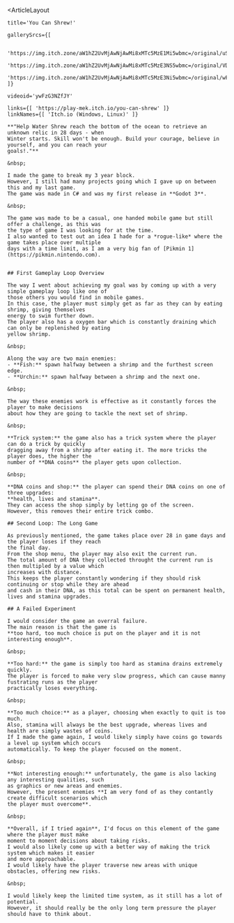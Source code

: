 

<ArticleLayout 

    title='You Can Shrew!'

    gallerySrcs={[

        'https://img.itch.zone/aW1hZ2UvMjAwNjAwMi8xMTc5MzE1Mi5wbmc=/original/uSwY9W.png',
        'https://img.itch.zone/aW1hZ2UvMjAwNjAwMi8xMTc5MzE3NS5wbmc=/original/VDY9qf.png',
        'https://img.itch.zone/aW1hZ2UvMjAwNjAwMi8xMTc5MzE3Ni5wbmc=/original/wFy7wJ.png',
    ]}

    videoid='ywFzG3NZfJY'

    links={[ 'https://play-mek.itch.io/you-can-shrew' ]}
    linkNames={[ 'Itch.io (Windows, Linux)' ]}
>
    **"Help Water Shrew reach the bottom of the ocean to retrieve an unknown relic in 28 days - when
    Winter starts. Skill won't be enough. Build your courage, believe in yourself, and you can reach your
    goals!."**

    &nbsp;  

    I made the game to break my 3 year block.
    However, I still had many projects going which I gave up on between this and my last game.
    The game was made in C# and was my first release in **Godot 3**.

    &nbsp;  
    
    The game was made to be a casual, one handed mobile game but still offer a challenge, as this was
    the type of game I was looking for at the time.
    I also wanted to test out an idea I hade for a *rogue-like* where the game takes place over multiple
    days with a time limit, as I am a very big fan of [Pikmin 1](https://pikmin.nintendo.com).


    ## First Gameplay Loop Overview

    The way I went about achieving my goal was by coming up with a very simple gameplay loop like one of
    those others you would find in mobile games.
    In this case, the player must simply get as far as they can by eating shrimp, giving themselves
    energy to swim further down.
    The player also has a oxygen bar which is constantly draining which can only be replenished by eating
    yellow shrimp.

    &nbsp;  

    Along the way are two main enemies:
    - **Fish:** spawn halfway between a shrimp and the furthest screen edge.
    - **Urchin:** spawn halfway between a shrimp and the next one.
    
    &nbsp;  

    The way these enemies work is effective as it constantly forces the player to make decisions
    about how they are going to tackle the next set of shrimp.
    
    &nbsp;  

    **Trick system:** the game also has a trick system where the player can do a trick by quickly
    dragging away from a shrimp after eating it. The more tricks the player does, the higher the
    number of **DNA coins** the player gets upon collection.
    
    &nbsp;  

    **DNA coins and shop:** the player can spend their DNA coins on one of three upgrades:
    **health, lives and stamina**.
    They can access the shop simply by letting go of the screen.
    However, this removes their entire trick combo.

    ## Second Loop: The Long Game

    As previously mentioned, the game takes place over 28 in game days and the player loses if they reach
    the final day.
    From the shop menu, the player may also exit the current run.
    The total amount of DNA they collected throught the current run is then multipled by a value which
    increases with distance.
    This keeps the player constantly wondering if they should risk continuing or stop while they are ahead
    and cash in their DNA, as this total can be spent on permanent health, lives and stamina upgrades.
    
    ## A Failed Experiment

    I would consider the game an overral failure.
    The main reason is that the game is 
    **too hard, too much choice is put on the player and it is not interesting enough**.
    
    &nbsp;  

    **Too hard:** the game is simply too hard as stamina drains extremely quickly.
    The player is forced to make very slow progress, which can cause manny fustrating runs as the player
    practically loses everything.
    
    &nbsp;  

    **Too much choice:** as a player, choosing when exactly to quit is too much.
    Also, stamina will always be the best upgrade, whereas lives and health are simply wastes of coins.
    If I made the game again, I would likely simply have coins go towards a level up system which occurs
    automatically. To keep the player focused on the moment.

    &nbsp;  

    **Not interesting enough:** unfortunately, the game is also lacking any interesting qualities, such
    as graphics or new areas and enemies.
    However, the present enemies **I am very fond of as they contantly create difficult scenarios which
    the player must overcome**.

    &nbsp;  

    **Overall, if I tried again**, I'd focus on this element of the game where the player must make
    moment to moment decisions about taking risks.
    I would also likely come up with a better way of making the trick system which makes it easier
    and more approachable.
    I would likely have the player traverse new areas with unique obstacles, offering new risks.

    &nbsp;  

    I would likely keep the limited time system, as it still has a lot of potential.
    However, it should really be the only long term pressure the player should have to think about.

</ArticleLayout>
